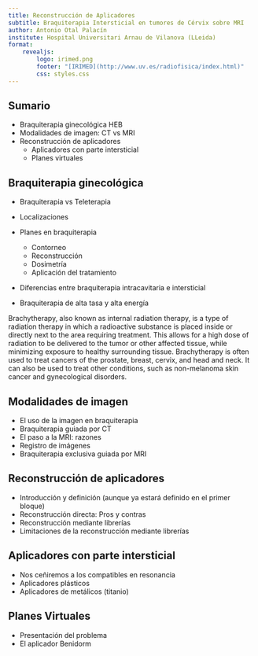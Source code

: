 ---
title: Reconstrucción de Aplicadores
subtitle: Braquiterapia Intersticial en tumores de Cérvix sobre MRI
author: Antonio Otal Palacín
institute: Hospital Universitari Arnau de Vilanova (LLeida)
format: 
    revealjs:
        logo: irimed.png
        footer: "[IRIMED](http://www.uv.es/radiofisica/index.html)"
        css: styles.css
---


## Sumario

- Braquiterapia ginecológica HEB 
- Modalidades de imagen: CT vs MRI
- Reconstrucción de aplicadores
    - Aplicadores con parte intersticial
    - Planes virtuales

    

## Braquiterapia ginecológica

- Braquiterapia vs Teleterapia 
- Localizaciones 
- Planes en braquiterapia

    - Contorneo
    - Reconstrucción
    - Dosimetría
    - Aplicación del tratamiento

- Diferencias entre braquiterapia intracavitaria e intersticial
- Braquiterapia de alta tasa y alta energía

::: {.notes}
Brachytherapy, also known as internal radiation therapy, is a type of radiation therapy in which a radioactive substance is placed inside or directly next to the area requiring treatment. This allows for a high dose of radiation to be delivered to the tumor or other affected tissue, while minimizing exposure to healthy surrounding tissue. Brachytherapy is often used to treat cancers of the prostate, breast, cervix, and head and neck. It can also be used to treat other conditions, such as non-melanoma skin cancer and gynecological disorders.
:::

## Modalidades de imagen

- El uso de la imagen en braquiterapia
- Braquiterapia guiada por CT
- El paso a la MRI: razones
- Registro de imágenes
- Braquiterapia exclusiva guiada por MRI

## Reconstrucción de aplicadores

- Introducción y definición (aunque ya estará definido en el primer bloque)
- Reconstrucción directa: Pros y contras
- Reconstrucción mediante librerías
- Limitaciones de la reconstrucción mediante librerías

## Aplicadores con parte intersticial

- Nos ceñiremos a los compatibles en resonancia
- Aplicadores plásticos
- Aplicadores de metálicos (titanio)

## Planes Virtuales

- Presentación del problema
- El aplicador Benidorm